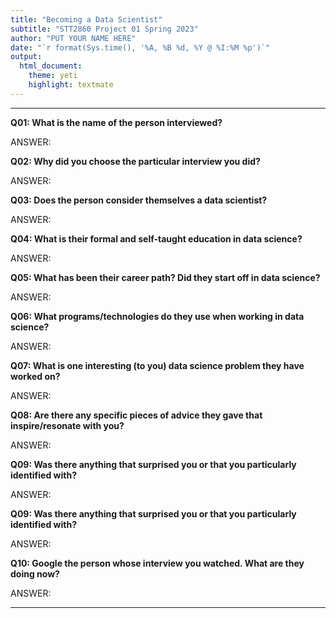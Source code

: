 ```yaml
---
title: "Becoming a Data Scientist"
subtitle: "STT2860 Project 01 Spring 2023"
author: "PUT YOUR NAME HERE"
date: "`r format(Sys.time(), '%A, %B %d, %Y @ %I:%M %p')`"
output: 
  html_document: 
    theme: yeti
    highlight: textmate
---
```

<hr>

**Q01: What is the name of the person interviewed?**

ANSWER:

**Q02: Why did you choose the particular interview you did?**

ANSWER:

**Q03: Does the person consider themselves a data scientist?**

ANSWER:

**Q04: What is their formal and self-taught education in data science?**

ANSWER:

**Q05: What has been their career path? Did they start off in data science?**

ANSWER:

**Q06: What programs/technologies do they use when working in data science?**

ANSWER:

**Q07: What is one interesting (to you) data science problem they have worked on?**

ANSWER:

**Q08: Are there any specific pieces of advice they gave that inspire/resonate with you?**

ANSWER:

**Q09: Was there anything that surprised you or that you particularly identified with?**

ANSWER:

**Q09: Was there anything that surprised you or that you particularly identified with?**

ANSWER:

**Q10: Google the person whose interview you watched. What are they doing now?**

ANSWER:

<hr>

